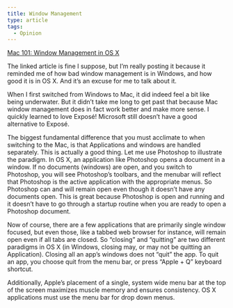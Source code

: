 ```yaml
---
title: Window Management
type: article
tags:
  - Opinion
---
```


[Mac 101: Window Management in OS X](http://gigaom.com/apple/mac-101-window-management-in-os-x/)

The linked article is fine I suppose, but I’m really posting it because it reminded me of how bad window management is in Windows, and how good it is in OS X. And it’s an excuse for me to talk about it.

When I first switched from Windows to Mac, it did indeed feel a bit like being underwater. But it didn’t take me long to get past that because Mac window management does in fact work better and make more sense. I quickly learned to love Exposé! Microsoft still doesn’t have a good alternative to Exposé.

The biggest fundamental difference that you must acclimate to when switching to the Mac, is that Applications and windows are handled separately. This is actually a good thing. Let me use Photoshop to illustrate the paradigm. In OS X, an application like Photoshop opens a document in a window. If no documents (windows) are open, and you switch to Photoshop, you will see Photoshop’s toolbars, and the menubar will reflect that Photoshop is the active application with the appropriate menus. So Photoshop can and will remain open even though it doesn’t have any documents open. This is great because Photoshop is open and running and it doesn’t have to go through a startup routine when you are ready to open a Photoshop document.

Now of course, there are a few applications that are primarily single window focused, but even those, like a tabbed web browser for instance, will remain open even if all tabs are closed. So “closing” and “quitting” are two different paradigms in OS X (in Windows, closing may, or may not be quitting an Application). Closing all an app’s windows does not “quit” the app. To quit an app, you choose quit from the menu bar, or press “Apple + Q” keyboard shortcut.

Additionally, Apple’s placement of a single, system wide menu bar at the top of the screen maximizes muscle memory and ensures consistency. OS X applications must use the menu bar for drop down menus.
